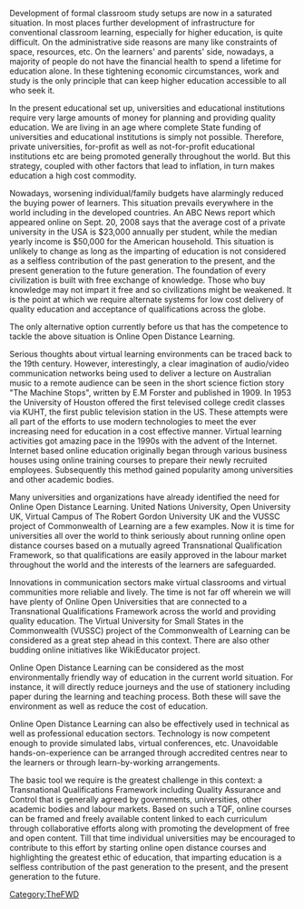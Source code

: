 {{TheFWD header}}{{DISPLAYTITLE:55. Online Open Distance Learning - Anil Prasad}}
Development of formal classroom study setups are now in a saturated situation. In most places further development of infrastructure for conventional classroom learning, especially for higher education, is quite difficult. On the administrative side reasons are many like constraints of space, resources, etc. On the learners' and parents' side, nowadays, a majority of people do not have the financial health to spend a lifetime for education alone. In these tightening economic circumstances, work and study is the only principle that can keep higher education accessible to all who seek it.

In the present educational set up, universities and educational institutions require very large amounts of money for planning and providing quality education. We are living in an age where complete State funding of universities and educational institutions is simply not possible. Therefore, private universities, for-profit as well as not-for-profit educational institutions etc are being promoted generally throughout the world. But this strategy, coupled with other factors that lead to inflation, in turn makes education a high cost commodity.

Nowadays, worsening individual/family budgets have alarmingly reduced the buying power of learners. This situation prevails everywhere in the world including in the developed countries. An ABC News report which appeared online on Sept. 20, 2008 says that the average cost of a private university in the USA is $23,000 annually per student, while the median yearly income is $50,000 for the American household. This situation is unlikely to change as long as the imparting of education is not considered as a selfless contribution of the past generation to the present, and the present generation to the future generation. The foundation of every civilization is built with free exchange of knowledge. Those who buy knowledge may not impart it free and so civilizations might be weakened. It is the point at which we require alternate systems for low cost delivery of quality education and acceptance of qualifications across the globe.

The only alternative option currently before us that has the competence to tackle the above situation is Online Open Distance Learning.

Serious thoughts about virtual learning environments can be traced back to the 19th century. However, interestingly, a clear imagination of audio/video communication networks being used to deliver a lecture on Australian music to a remote audience can be seen in the short science fiction story "The Machine Stops", written by E.M Forster and published in 1909. In 1953 the University of Houston offered the first televised college credit classes via KUHT, the first public television station in the US. These attempts were all part of the efforts to use modern technologies to meet the ever increasing need for education in a cost effective manner. Virtual learning activities got amazing pace in the 1990s with the advent of the Internet. Internet based online education originally began through various business houses using online training courses to prepare their newly recruited employees. Subsequently this method gained popularity among universities and other academic bodies.

Many universities and organizations have already identified the need for Online Open Distance Learning. United Nations University, Open University UK, Virtual Campus of The Robert Gordon University UK and the VUSSC project of Commonwealth of Learning are a few examples. Now it is time for universities all over the world to think seriously about running online open distance courses based on a mutually agreed Transnational Qualification Framework, so that qualifications are easily approved in the labour market throughout the world and the interests of the learners are safeguarded.

Innovations in communication sectors make virtual classrooms and virtual communities more reliable and lively. The time is not far off wherein we will have plenty of Online Open Universities that are connected to a Transnational Qualifications Framework across the world and providing quality education. The Virtual University for Small States in the Commonwealth (VUSSC) project of the Commonwealth of Learning can be considered as a great step ahead in this context. There are also other budding online initiatives like WikiEducator project.

Online Open Distance Learning can be considered as the most environmentally friendly way of education in the current world situation. For instance, it will directly reduce journeys and the use of stationery including paper during the learning and teaching process. Both these will save the environment as well as reduce the cost of education.

Online Open Distance Learning can also be effectively used in technical as well as professional education sectors. Technology is now competent enough to provide simulated labs, virtual conferences, etc. Unavoidable hands-on-experience can be arranged through accredited centres near to the learners or through learn-by-working arrangements.

The basic tool we require is the greatest challenge in this context: a Transnational Qualifications Framework including Quality Assurance and Control that is generally agreed by governments, universities, other academic bodies and labour markets. Based on such a TQF, online courses can be framed and freely available content linked to each curriculum through collaborative efforts along with promoting the development of free and open content. Till that time individual universities may be encouraged to contribute to this effort by starting online open distance courses and highlighting the greatest ethic of education, that imparting education is a selfless contribution of the past generation to the present, and the present generation to the future.

{{TheFWD references}}

[[Category:TheFWD]]